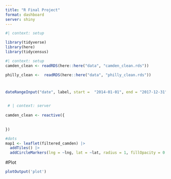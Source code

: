 ```yaml
---
title: "R Final Project"
format: dashboard
server: shiny
---
```


```r
#| context: setup

library(tidyverse)
library(here)
library(tidycensus)

```


```r
#| context: setup
camden_clean <- readRDS(here::here("data", "camden_clean.rds"))

philly_clean <-  readRDS(here::here("data", "philly_clean.rds"))

```


# {.sidebar}

```r

dateRangeInput("date", label, start =  "2014-01-01", end = "2017-12-31", min = "2014-01-01", max = "2017-12-31", format = "yyyy-mm-dd", startview = "month", weekstart = 0, language = "en", separator = " to ")
  
```



```r
 # | context: server
 
camden_clean <- reactive({
  
  
})

#dots
map1 <- leaflet(filtered_camden) |> 
  addTiles() |> 
  addCircleMarkers(lng = ~lng, lat = ~lat, radius = 1, fillOpacity = 0.5)


```

#Plot 
```r
plotOutput('plot')
```


